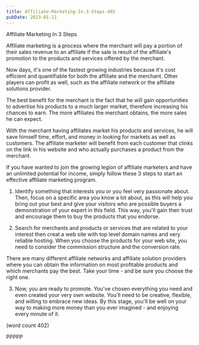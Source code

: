 ```yaml
---
title: Affiliate-Marketing-In-3-Steps-402
pubDate: 2023-01-11
---
```


Affiliate Marketing In 3 Steps

Affiliate marketing is a process where the merchant
will pay a portion of their sales revenue to an 
affiliate if the sale is result of the affiliate's
promotion to the products and services offered by
the merchant.

Now days, it's one of the fastest growing industries
because it's cost efficient and quantifiable for 
both the affiliate and the merchant.  Other players
can profit as well, such as the affiliate network
or the affiliate solutions provider.

The best benefit for the merchant is the fact that
he will gain opportunities to advertise his 
products to a much larger market, therefore 
increasing his chances to earn.  The more affiliates
the merchant obtains, the more sales he can expect.

With the merchant having affiliates market his
products and services, he will save himself time,
effort, and money in looking for markets as well as
customers.  The affiliate marketer will benefit 
from each customer that clinks on the link in his
website and who actually purchases a product from
the merchant.

If you have wanted to join the growing legion of
affiliate marketers and have an unlimited potential
for income, simply follow these 3 steps to start
an effective affiliate marketing program.

1.  Identify something that interests you or you
feel very passionate about.  Then, focus on a 
specific area you know a lot about, as this will
help you bring out your best and give your 
visitors who are possible buyers a demonstration
of your expert in this field.  This way, you'll
gain their trust and encourage them to buy the
products that you endorse.  

2.  Search for merchants and products or services
that are related to your interest  then creat a
web site with top level domain names and very 
reliable hosting.  When you choose the products
for your web site, you need to consider the 
commission structure and the conversion rate.

There are many different affiliate networks and
affiliate solution providers where you can obtain
the information on most profitable products and
which merchants pay the best.  Take your time -
and be sure you choose the right one.

3.  Now, you are ready to promote.  You've chosen
everything you need and even created your very own
website.  You'll need to be creative, flexible,
and willing to embrace new ideas.  By this stage,
you'll be well on your way to making more money
than you ever imagined - and enjoying every 
minute of it.

(word count 402)

PPPPP